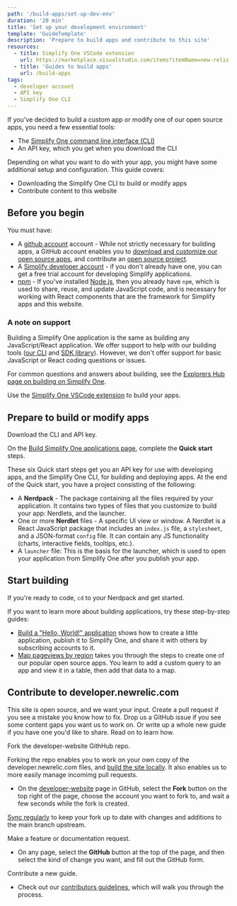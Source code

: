 ```yaml
---
path: '/build-apps/set-up-dev-env'
duration: '20 min'
title: 'Set up your development environment'
template: 'GuideTemplate'
description: 'Prepare to build apps and contribute to this site'
resources:
  - title: Simplify One VSCode extension
    url: https://marketplace.visualstudio.com/items?itemName=new-relic.nr1
  - title: 'Guides to build apps'
    url: /build-apps
tags:
  - developer account
  - API key
  - Simplify One CLI
---
```


<Intro>

If you've decided to build a custom app or modify one of our open source apps, you need a few essential tools:

- The [Simplify One command line interface (CLI)](https://one.newrelic.com/launcher/developer-center.launcher?pane=eyJuZXJkbGV0SWQiOiJkZXZlbG9wZXItY2VudGVyLmRldmVsb3Blci1jZW50ZXIifQ==)
- An API key, which you get when you download the CLI

</Intro>

Depending on what you want to do with your app, you might have some additional setup and configuration. This guide covers:

- Downloading the Simplify One CLI to build or modify apps
- Contribute content to this website


## Before you begin

You must have:

- A [github account](https://github.com/) account - While not strictly necessary for building apps, a GitHub account enables you to [download and customize our open source apps](https://opensource.newrelic.com/explore-projects), and contribute an [open source project](https://opensource.newrelic.com/contributing/).
- A [Simplify developer account](https://newrelic.com/signup/?partner=Developer+Edition) - if you don't already have one, you can get a free trial account for developing Simplify applications.
- [npm](https://www.npmjs.com/get-npm) - If you've installed [Node.js](https://nodejs.org/en/download/), then you already have `npm`, which is used to share, reuse, and update JavaScript code, and is necessary for working with React components that are the framework for Simplify apps and this website.

### A note on support
Building a Simplify One application is the same as building any JavaScript/React application. We offer support to help with our building tools ([our CLI](/explore-docs/nr1-cli) and [SDK library](/explore-docs/intro-to-sdk)). However, we don't offer support for basic JavaScript or React coding questions or issues.

For common questions and answers about building, see the [Explorers Hub page on building on Simplify One](https://discuss.newrelic.com/c/build-on-new-relic).

<Tip>

Use the [Simplify One VSCode extension](https://marketplace.visualstudio.com/items?itemName=new-relic.nr1) to build your apps.

</Tip>

## Prepare to build or modify apps

<Steps>

<Step>

Download the CLI and API key.

On the [Build Simplify One applications page](https://one.newrelic.com/launcher/developer-center.launcher?pane=eyJuZXJkbGV0SWQiOiJkZXZlbG9wZXItY2VudGVyLmRldmVsb3Blci1jZW50ZXIifQ==), complete the **Quick start** steps.

These six Quick start steps get you an API key for use with developing apps, and the Simplify One CLI, for building and deploying apps. At the end of the Quick start, you have a project consisting of the following:

- A **Nerdpack** - The package containing all the files required by your application. It contains two types of files that you customize to build your app: Nerdlets, and the launcher.
- One or more **Nerdlet** files - A specific UI view or window. A Nerdlet is a React JavaScript package that includes an `index.js` file, a `stylesheet`, and a JSON-format `config` file. It can contain any JS functionality (charts, interactive fields, tooltips, etc.).
- A `launcher` file: This is the basis for the launcher, which is used to open your application from Simplify One after you publish your app.

</Step>

</Steps>

## Start building

<Steps>

<Step>

If you're ready to code, `cd` to your Nerdpack and get started.

If you want to learn more about building applications, try these step-by-step guides:

- [Build a "Hello, World!" application](/build-apps/build-hello-world-app) shows how to create a little application, publish it to Simplify One, and share it with others by subscribing accounts to it.
- [Map pageviews by region](/build-apps/map-pageviews-by-region) takes you through the steps to create one of our popular open source apps. You learn to add a custom query to an app and view it in a table, then add that data to a map.

</Step>

</Steps>

## Contribute to developer.newrelic.com

This site is open source, and we want your input. Create a pull request if you see a mistake you know how to fix. Drop us a GitHub issue if you see some content gaps you want us to work on. Or write up a whole new guide if you have one you'd like to share. Read on to learn how.

<Steps>

<Step>

Fork the developer-website GithHub repo.

Forking the repo enables you to work on your own copy of the developer.newrelic.com files, and [build the site locally](https://github.com/herrera-luis/developer-website#developernewreliccom). It also enables us to more easily manage incomimg pull requests.

- On the [developer-website](https://github.com/herrera-luis/developer-website) page in GitHub, select the **Fork** button on the top right of the page, choose the account you want to fork to, and wait a few seconds while the fork is created.

[Sync regularly](https://docs.github.com/en/github/collaborating-with-issues-and-pull-requests/syncing-a-fork) to keep your fork up to date with changes and additions to the main branch upstream.

</Step>

<Step>

Make a feature or documentation request.

- On any page, select the **GitHub** button at the top of the page, and then select the kind of change you want, and fill out the GitHub form.

</Step>

<Step>

Contribute a new guide.

- Check out our [contributors guidelines](https://github.com/herrera-luis/developer-website/blob/master/CONTRIBUTING.md#creating-new-pages), which will walk you through the process.

</Step>

</Steps>
